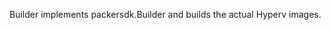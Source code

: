 <!-- Code generated from the comments of the Builder struct in builder/hyperv/iso/builder.go; DO NOT EDIT MANUALLY -->

Builder implements packersdk.Builder and builds the actual Hyperv
images.

